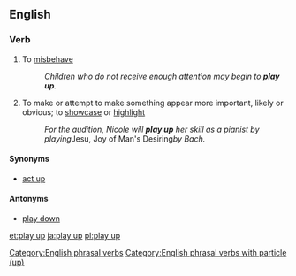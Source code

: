 ==English==

===Verb===
{{infl|en|verb|head=to [[play]] [[up]]}}

# {{British|idiomatic}} To [[misbehave]]
#: ''Children who do not receive enough attention may begin to '''play up'''.'' 
# {{idiomatic}} To make or attempt to make something appear more important, likely or obvious; to [[showcase]] or [[highlight]]
#:''For the audition, Nicole will '''play up''' her skill as a pianist by playing ''Jesu, Joy of Man's Desiring'' by Bach.''

====Synonyms====
* {{sense|to misbehave}} [[act up]]

====Antonyms====
* [[play down]]

[[Category:English phrasal verbs]]
[[Category:English phrasal verbs with particle (up)]]

[[et:play up]]
[[ja:play up]]
[[pl:play up]]